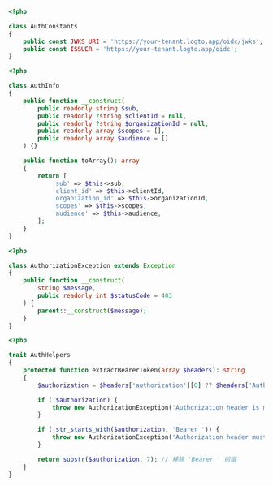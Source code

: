 ```php title="AuthConstants.php"
<?php

class AuthConstants
{
    public const JWKS_URI = 'https://your-tenant.logto.app/oidc/jwks';
    public const ISSUER = 'https://your-tenant.logto.app/oidc';
}
```

```php title="AuthInfo.php"
<?php

class AuthInfo
{
    public function __construct(
        public readonly string $sub,
        public readonly ?string $clientId = null,
        public readonly ?string $organizationId = null,
        public readonly array $scopes = [],
        public readonly array $audience = []
    ) {}

    public function toArray(): array
    {
        return [
            'sub' => $this->sub,
            'client_id' => $this->clientId,
            'organization_id' => $this->organizationId,
            'scopes' => $this->scopes,
            'audience' => $this->audience,
        ];
    }
}
```

```php title="AuthorizationException.php"
<?php

class AuthorizationException extends Exception
{
    public function __construct(
        string $message,
        public readonly int $statusCode = 403
    ) {
        parent::__construct($message);
    }
}
```

```php title="AuthHelpers.php"
<?php

trait AuthHelpers
{
    protected function extractBearerToken(array $headers): string
    {
        $authorization = $headers['authorization'][0] ?? $headers['Authorization'][0] ?? null;

        if (!$authorization) {
            throw new AuthorizationException('Authorization header is missing', 401);
        }

        if (!str_starts_with($authorization, 'Bearer ')) {
            throw new AuthorizationException('Authorization header must start with "Bearer "', 401);
        }

        return substr($authorization, 7); // 移除 'Bearer ' 前缀
    }
}
```
